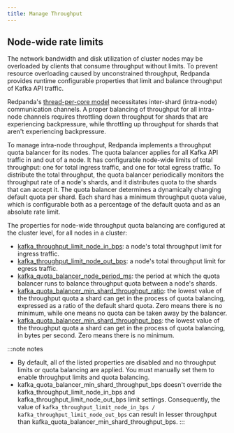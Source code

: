```yaml
---
title: Manage Throughput
---
```


<head>
    <meta name="title" content="Manage Throughput | Redpanda Docs"/>
    <meta name="description" content="Manage throughput of cluster nodes."/>
</head>


<ManageThroughputIntro/>

## Node-wide rate limits

The network bandwidth and disk utilization of cluster nodes may be overloaded by clients that consume throughput without limits. To prevent resource overloading caused by unconstrained throughput, Redpanda provides runtime configurable properties that limit and balance throughput of Kafka API traffic. 

Redpanda's [thread-per-core model](../../../get-started/architecture#thread-per-core-model) necessitates inter-shard (intra-node) communication channels. A proper balancing of throughput for all intra-node channels requires throttling down throughput for shards that are experiencing backpressure, while throttling up throughput for shards that aren't experiencing backpressure. 

To manage intra-node throughput, Redpanda implements a throughput quota balancer for its nodes. The quota balancer applies for all Kafka API traffic in and out of a node. It has configurable node-wide limits of total throughput: one for total ingress traffic, and one for total egress traffic. To distribute the total throughput, the quota balancer periodically monitors the throughput rate of a node's shards, and it distributes quota to the shards that can accept it. The quota balancer determines a dynamically changing default quota per shard. Each shard has a minimum throughput quota value, which is configurable both as a percentage of the default quota and as an absolute rate limit.

The properties for node-wide throughput quota balancing are configured at the cluster level, for all nodes in a cluster:

- [kafka_throughput_limit_node_in_bps](../../../reference/cluster-properties#kafka_throughput_limit_node_in_bps): a node's total throughput limit for ingress traffic.
- [kafka_throughput_limit_node_out_bps](../../../reference/cluster-properties#kafka_throughput_limit_node_out_bps): a node's total throughput limit for egress traffic.
- [kafka_quota_balancer_node_period_ms](../../../reference/cluster-properties#kafka_quota_balancer_node_period_ms): the period at which the quota balancer runs to balance throughput quota between a node's shards.
- [kafka_quota_balancer_min_shard_throughput_ratio](../../../reference/cluster-properties#kafka_quota_balancer_min_shard_throughput_ratio):	the lowest value of the throughput quota a shard can get in the process of quota balancing, expressed as a ratio of the default shard quota. Zero means there is no minimum, while one means no quota can be taken away by the balancer.
- [kafka_quota_balancer_min_shard_throughput_bps](../../../reference/cluster-properties#kafka_quota_balancer_min_shard_throughput_bps):	the lowest value of the throughput quota a shard can get in the process of quota balancing, in bytes per second. Zero means there is no minimum.

:::note notes
- By default, all of the listed properties are disabled and no throughput limits or quota balancing are applied. You must manually set them to enable throughput limits and quota balancing.
- kafka_quota_balancer_min_shard_throughput_bps doesn't override the kafka_throughput_limit_node_in_bps and kafka_throughput_limit_node_out_bps limit settings. Consequently, the value of 
`kafka_throughput_limit_node_in_bps / kafka_throughput_limit_node_out_bps` can result in lesser throughput than kafka_quota_balancer_min_shard_throughput_bps.
:::
